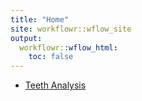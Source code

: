 ```yaml
---
title: "Home"
site: workflowr::wflow_site
output:
  workflowr::wflow_html:
    toc: false
---
```



* [Teeth Analysis](Teeth.html)

